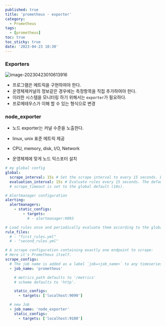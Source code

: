```yaml
---
published: true
title: 'prometheus - exporter'
category:
  - Prometheus
tags:
  - [prometheus]
toc: true
toc_sticky: true
date: '2023-04-23 10:30'
---
```


### Exporters

![image-20230423010613916](../../../assets/images/posts/2023-04-23-post-prometheus-exporter/image-20230423010613916.png)

- 프로그램은 메트릭을 구현하여야 한다.
- 운영체제커널의 정보같은 경우에는 측정항목을 직접 추가하여야 한다.
- 이러한 시스템을 모니터링 하기 위해서는 `exporter`가 필요하다.
- 프로메테우스가 이해 할 수 있는 형식으로 변경

### node_exporter

- 노드 exporter는 커널 수준을 노출한다.
- linux, unix 표준 메트릭 제공
- CPU, memory, disk, I/O, Network

- 운영체제에 맞게 노드 익스포터 설치

```yaml
# my global config
global:
  scrape_interval: 15s # Set the scrape interval to every 15 seconds. Default is every 1 minute.
  evaluation_interval: 15s # Evaluate rules every 15 seconds. The default is every 1 minute.
  # scrape_timeout is set to the global default (10s).

# Alertmanager configuration
alerting:
  alertmanagers:
    - static_configs:
        - targets:
          # - alertmanager:9093

# Load rules once and periodically evaluate them according to the global 'evaluation_interval'.
rule_files:
  # - "first_rules.yml"
  # - "second_rules.yml"

# A scrape configuration containing exactly one endpoint to scrape:
# Here it's Prometheus itself.
scrape_configs:
  # The job name is added as a label `job=<job_name>` to any timeseries scraped from this config.
  - job_name: 'prometheus'

    # metrics_path defaults to '/metrics'
    # scheme defaults to 'http'.

    static_configs:
      - targets: ['localhost:9090']

  # new Job
  - job_name: 'node_exporter'
    static_configs:
      - targets: ['localhost:9100']
```
